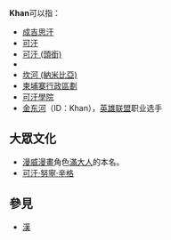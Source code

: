 {{Wiktionary|khan}}
'''Khan'''可以指：
* [[成吉思汗|成吉思汗]]
* [[可汗|可汗]]
* [[可汗_(頭銜)|可汗 (頭銜)]]
* {{Link-en|可汗 (姓氏)|Khan (surname)}}
* [[坎河_(納米比亞)|坎河 (納米比亞)]]
* [[柬埔寨行政區劃|柬埔寨行政區劃]]
* [[可汗學院|可汗學院]]
* [[金东河|金东河]]（ID：Khan），[[英雄联盟|英雄联盟]]职业选手

== 大眾文化 ==
* [[漫威漫畫|漫威漫畫]]角色[[滿大人_(漫威漫畫)|滿大人]]的本名。
* [[可汗·努寧·辛格|可汗·努寧·辛格]]

== 參見 ==
* [[漢|漢]]

{{disambig|Cat=非中文名稱消歧義}}